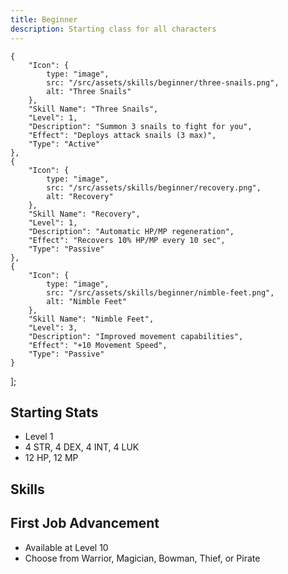 ```yaml
---
title: Beginner
description: Starting class for all characters
---
```


    {
        "Icon": {
            type: "image",
            src: "/src/assets/skills/beginner/three-snails.png",
            alt: "Three Snails"
        },
        "Skill Name": "Three Snails",
        "Level": 1,
        "Description": "Summon 3 snails to fight for you",
        "Effect": "Deploys attack snails (3 max)",
        "Type": "Active"
    },
    {
        "Icon": {
            type: "image",
            src: "/src/assets/skills/beginner/recovery.png",
            alt: "Recovery"
        },
        "Skill Name": "Recovery",
        "Level": 1,
        "Description": "Automatic HP/MP regeneration",
        "Effect": "Recovers 10% HP/MP every 10 sec",
        "Type": "Passive"
    },
    {
        "Icon": {
            type: "image",
            src: "/src/assets/skills/beginner/nimble-feet.png",
            alt: "Nimble Feet"
        },
        "Skill Name": "Nimble Feet",
        "Level": 3,
        "Description": "Improved movement capabilities",
        "Effect": "+10 Movement Speed",
        "Type": "Passive"
    }
];

## Starting Stats
- Level 1
- 4 STR, 4 DEX, 4 INT, 4 LUK
- 12 HP, 12 MP

## Skills
<Table 
  data={beginnerSkills}
/>

## First Job Advancement
- Available at Level 10
- Choose from Warrior, Magician, Bowman, Thief, or Pirate

